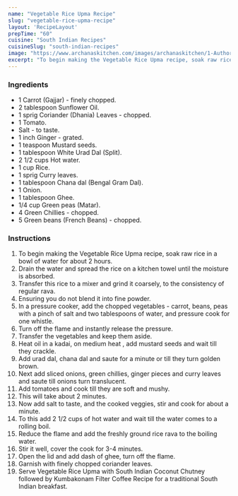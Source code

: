---
name: "Vegetable Rice Upma Recipe"
slug: "vegetable-rice-upma-recipe"
layout: 'RecipeLayout'
prepTime: "60"
cuisine: "South Indian Recipes"
cuisineSlug: "south-indian-recipes"
image: "https://www.archanaskitchen.com/images/archanaskitchen/1-Author/Jyothi_Rajesh/Vegetable_Rice_Upma.jpg"
excerpt: "To begin making the Vegetable Rice Upma recipe, soak raw rice in a bowl of water for about 2 hours"
---

### Ingredients

- 1 Carrot (Gajjar) - finely chopped.
- 2 tablespoon Sunflower Oil.
- 1 sprig Coriander (Dhania) Leaves - chopped.
- 1 Tomato.
- Salt - to taste.
- 1 inch Ginger - grated.
- 1 teaspoon Mustard seeds.
- 1 tablespoon White Urad Dal (Split).
- 2 1/2 cups Hot water.
- 1 cup Rice.
- 1 sprig Curry leaves.
- 1 tablespoon Chana dal (Bengal Gram Dal).
- 1 Onion.
- 1 tablespoon Ghee.
- 1/4 cup Green peas (Matar).
- 4 Green Chillies - chopped.
- 5 Green beans (French Beans) - chopped.

### Instructions

1. To begin making the Vegetable Rice Upma recipe, soak raw rice in a bowl of water for about 2 hours.
1. Drain the water and spread the rice on a kitchen towel until the moisture is absorbed.
1. Transfer this rice to a mixer and grind it coarsely, to the consistency of regular rava.
1. Ensuring you do not blend it into fine powder.
1. In a pressure cooker, add the chopped vegetables - carrot, beans, peas with a pinch of salt and two tablespoons of water, and pressure cook for one whistle.
1. Turn off the flame and instantly release the pressure.
1. Transfer the vegetables and keep them aside.
1. Heat oil in a kadai, on medium heat , add mustard seeds and wait till they crackle.
1. Add urad dal, chana dal and saute for a minute or till they turn golden brown.
1. Next add sliced onions, green chillies, ginger pieces and curry leaves and saute till onions turn translucent.
1. Add tomatoes and cook till they are soft and mushy.
1. This will take about 2 minutes.
1. Now add salt to taste, and the cooked veggies, stir and cook for about a minute.
1. To this add 2 1/2 cups of hot water and wait till the water comes to a rolling boil.
1. Reduce the flame and add the freshly ground rice rava to the boiling water.
1. Stir it well, cover the cook for 3-4 minutes.
1. Open the lid and add dash of ghee, turn off the flame.
1. Garnish with finely chopped coriander leaves.
1. Serve Vegetable Rice Upma with South Indian Coconut Chutney followed by Kumbakonam Filter Coffee Recipe for a traditional South Indian breakfast.
